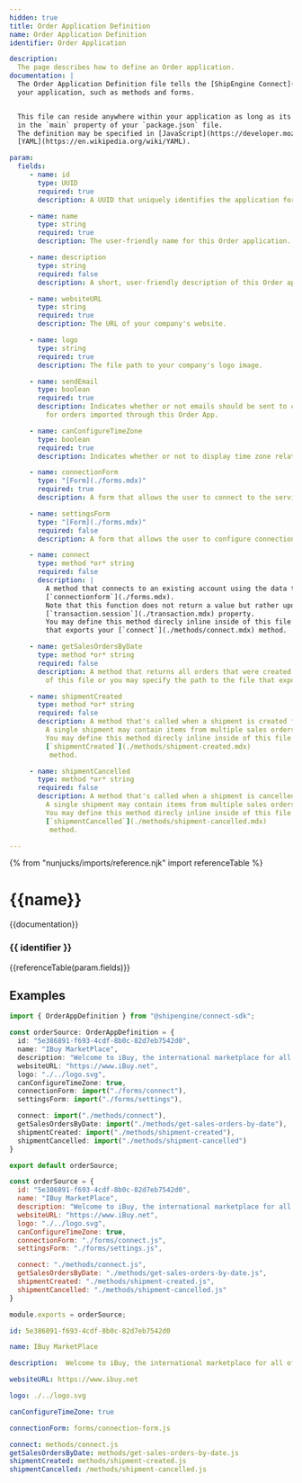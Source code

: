 ```yaml
---
hidden: true
title: Order Application Definition
name: Order Application Definition
identifier: Order Application

description:
  The page describes how to define an Order application.
documentation: |
  The Order Application Definition file tells the [ShipEngine Connect](./../index.mdx) where to find the resources that define
  your application, such as methods and forms.


  This file can reside anywhere within your application as long as its location is specified
  in the `main` property of your `package.json` file.
  The definition may be specified in [JavaScript](https://developer.mozilla.org/en-US/docs/Web/JavaScript), [TypeScript](https://www.typescriptlang.org/), [JSON](https://developer.mozilla.org/en-US/docs/Web/JavaScript/Reference/Global_Objects/JSON), or
  [YAML](https://en.wikipedia.org/wiki/YAML).

param:
  fields:
     - name: id
       type: UUID
       required: true
       description: A UUID that uniquely identifies the application for internal ShipEngine Connect purposes. This ID should never change.

     - name: name
       type: string
       required: true
       description: The user-friendly name for this Order application.

     - name: description
       type: string
       required: false
       description: A short, user-friendly description of this Order application.

     - name: websiteURL
       type: string
       required: true
       description: The URL of your company's website.

     - name: logo
       type: string
       required: true
       description: The file path to your company's logo image.

     - name: sendEmail
       type: boolean
       required: true
       description: Indicates whether or not emails should be sent to communicate shipping updates on behalf of the seller
         for orders imported through this Order App.

     - name: canConfigureTimeZone
       type: boolean
       required: true
       description: Indicates whether or not to display time zone related settings when this app is used within one of our e-commerce applications, such as ShipStation.

     - name: connectionForm
       type: "[Form](./forms.mdx)"
       required: true
       description: A form that allows the user to connect to the service. This form will usually prompt for an account number and login credentials.

     - name: settingsForm
       type: "[Form](./forms.mdx)"
       required: false
       description: A form that allows the user to configure connection settings

     - name: connect
       type: method *or* string
       required: false
       description: |
         A method that connects to an existing account using the data that was gathered in the
         [`connectionform`](./forms.mdx).
         Note that this function does not return a value but rather updates the
         [`transaction.session`](./transaction.mdx) property.
         You may define this method direcly inline inside of this file or you may specify the path to the file
         that exports your [`connect`](./methods/connect.mdx) method.

     - name: getSalesOrdersByDate
       type: method *or* string
       required: false
       description: A method that returns all orders that were created and/or modified within a given time frame. You may define this method direcly inline inside
         of this file or you may specify the path to the file that exports your [`getSalesOrdersByDate`](./methods/get-sales-orders-by-date.mdx) method.

     - name: shipmentCreated
       type: method *or* string
       required: false
       description: A method that's called when a shipment is created for one or more items in one or more sales orders.
         A single shipment may contain items from multiple sales orders, and a single sales order may be fulfilled by multiple shipments.
         You may define this method direcly inline inside of this file or you may specify the path to the file that exports your
         [`shipmentCreated`](./methods/shipment-created.mdx)
          method.

     - name: shipmentCancelled
       type: method *or* string
       required: false
       description: A method that's called when a shipment is cancelled for one or more items in one or more sales orders.
         A single shipment may contain items from multiple sales orders, and a single sales order may be fulfilled by multiple shipments.
         You may define this method direcly inline inside of this file or you may specify the path to the file that exports your
         [`shipmentCancelled`](./methods/shipment-cancelled.mdx)
          method.

---
```

{% from "nunjucks/imports/reference.njk" import referenceTable %}

{{name}}
===============================================
{{documentation}}


###   {{ identifier }}
{{referenceTable(param.fields)}}

Examples
------------
```typescript
import { OrderAppDefinition } from "@shipengine/connect-sdk";

const orderSource: OrderAppDefinition = {
  id: "5e386891-f693-4cdf-8b0c-82d7eb7542d0",
  name: "IBuy MarketPlace",
  description: "Welcome to iBuy, the international marketplace for all of your needs.",
  websiteURL: "https://www.iBuy.net",
  logo: "./../logo.svg",
  canConfigureTimeZone: true,
  connectionForm: import("./forms/connect"),
  settingsForm: import("./forms/settings"),

  connect: import("./methods/connect"),
  getSalesOrdersByDate: import("./methods/get-sales-orders-by-date"),
  shipmentCreated: import("./methods/shipment-created"),
  shipmentCancelled: import("./methods/shipment-cancelled")
}

export default orderSource;
```

```javascript
const orderSource = {
  id: "5e386891-f693-4cdf-8b0c-82d7eb7542d0",
  name: "IBuy MarketPlace",
  description: "Welcome to iBuy, the international marketplace for all of your needs.",
  websiteURL: "https://www.iBuy.net",
  logo: "./../logo.svg",
  canConfigureTimeZone: true,
  connectionForm: "./forms/connect.js",
  settingsForm: "./forms/settings.js",

  connect: "./methods/connect.js",
  getSalesOrdersByDate: "./methods/get-sales-orders-by-date.js",
  shipmentCreated: "./methods/shipment-created.js",
  shipmentCancelled: "./methods/shipment-cancelled.js"
}

module.exports = orderSource;
```

```yaml
id: 5e386891-f693-4cdf-8b0c-82d7eb7542d0

name: IBuy MarketPlace

description:  Welcome to iBuy, the international marketplace for all of your needs.

websiteURL: https://www.ibuy.net

logo: ./../logo.svg

canConfigureTimeZone: true

connectionForm: forms/connection-form.js

connect: methods/connect.js
getSalesOrdersByDate: methods/get-sales-orders-by-date.js
shipmentCreated: methods/shipment-created.js
shipmentCancelled: /methods/shipment-cancelled.js

```
